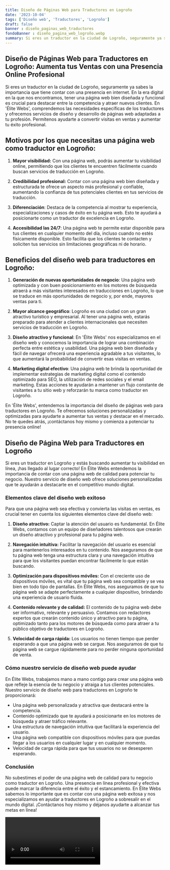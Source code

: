 ```yaml
---
title: Diseño de Páginas Web para Traductores en Logroño
date: '2023-10-04'
tags: ['Diseño web', 'Traductores', 'Logroño']
draft: false
banner : diseño_paginas_web_traductores
fondoBanner : diseño_pagina_web_logroño.webp
summary: Si eres un traductor en la ciudad de Logroño, seguramente ya sabes la importancia que tiene contar con una presencia en internet. En la era digital en la que nos encontramos, tener una página web bien diseñada y funcional es crucial para destacar entre la competencia y atraer nuevos clientes. En 'Élite Webs', comprendemos las necesidades específicas de los traductores y ofrecemos servicios de diseño y desarrollo de páginas web adaptadas a tu profesión. Permítenos ayudarte a convertir visitas en ventas y aumentar tu éxito profesional.
---
```


## Diseño de Páginas Web para Traductores en Logroño: Aumenta tus Ventas con una Presencia Online Profesional

Si eres un traductor en la ciudad de Logroño, seguramente ya sabes la importancia que tiene contar con una presencia en internet. En la era digital en la que nos encontramos, tener una página web bien diseñada y funcional es crucial para destacar entre la competencia y atraer nuevos clientes. En 'Élite Webs', comprendemos las necesidades específicas de los traductores y ofrecemos servicios de diseño y desarrollo de páginas web adaptadas a tu profesión. Permítenos ayudarte a convertir visitas en ventas y aumentar tu éxito profesional.

## Motivos por los que necesitas una página web como traductor en Logroño:

1. **Mayor visibilidad:** Con una página web, podrás aumentar tu visibilidad online, permitiendo que los clientes te encuentren fácilmente cuando buscan servicios de traducción en Logroño.

2. **Credibilidad profesional:** Contar con una página web bien diseñada y estructurada te ofrece un aspecto más profesional y confiable, aumentando la confianza de tus potenciales clientes en tus servicios de traducción.

3. **Diferenciación**: Destaca de la competencia al mostrar tu experiencia, especializaciones y casos de éxito en tu página web. Esto te ayudará a posicionarte como un traductor de excelencia en Logroño.

4. **Accesibilidad las 24/7**: Una página web te permite estar disponible para tus clientes en cualquier momento del día, incluso cuando no estés físicamente disponible. Esto facilita que los clientes te contacten y soliciten tus servicios sin limitaciones geográficas ni de horario.

## Beneficios del diseño web para traductores en Logroño:

1. **Generación de nuevas oportunidades de negocio**: Una página web optimizada y con buen posicionamiento en los motores de búsqueda atraerá a más visitantes interesados en traducciones en Logroño, lo que se traduce en más oportunidades de negocio y, por ende, mayores ventas para ti.

2. **Mayor alcance geográfico**: Logroño es una ciudad con un gran atractivo turístico y empresarial. Al tener una página web, estarás preparado para atender a clientes internacionales que necesiten servicios de traducción en Logroño.

3. **Diseño atractivo y funcional**: En 'Élite Webs' nos especializamos en el diseño web y conocemos la importancia de lograr una combinación perfecta entre estética y usabilidad. Una página web bien diseñada y fácil de navegar ofrecerá una experiencia agradable a tus visitantes, lo que aumentará la probabilidad de convertir esas visitas en ventas.

4. **Marketing digital efectivo**: Una página web te brinda la oportunidad de implementar estrategias de marketing digital como el contenido optimizado para SEO, la utilización de redes sociales y el email marketing. Estas acciones te ayudarán a mantener un flujo constante de visitantes a tu sitio web y reforzarán tu marca como traductor en Logroño.

En 'Élite Webs', entendemos la importancia del diseño de páginas web para traductores en Logroño. Te ofrecemos soluciones personalizadas y optimizadas para ayudarte a aumentar tus ventas y destacar en el mercado. No te quedes atrás, ¡contáctanos hoy mismo y comienza a potenciar tu presencia online!

<GifSeo />

<Cta />

## Diseño de Página Web para Traductores en Logroño

Si eres un traductor en Logroño y estás buscando aumentar tu visibilidad en línea, ¡has llegado al lugar correcto! En Élite Webs entendemos la importancia de contar con una página web de calidad para potenciar tu negocio. Nuestro servicio de diseño web ofrece soluciones personalizadas que te ayudarán a destacarte en el competitivo mundo digital.

### Elementos clave del diseño web exitoso

Para que una página web sea efectiva y convierta las visitas en ventas, es crucial tener en cuenta los siguientes elementos clave del diseño web:

1. **Diseño atractivo:** Captar la atención del usuario es fundamental. En Élite Webs, contamos con un equipo de diseñadores talentosos que crearán un diseño atractivo y profesional para tu página web.

2. **Navegación intuitiva:** Facilitar la navegación del usuario es esencial para mantenerlos interesados en tu contenido. Nos aseguramos de que tu página web tenga una estructura clara y una navegación intuitiva para que los visitantes puedan encontrar fácilmente lo que están buscando.

3. **Optimización para dispositivos móviles:** Con el creciente uso de dispositivos móviles, es vital que tu página web sea compatible y se vea bien en todo tipo de pantallas. En Élite Webs, nos aseguramos de que tu página web se adapte perfectamente a cualquier dispositivo, brindando una experiencia de usuario fluida.

4. **Contenido relevante y de calidad:** El contenido de tu página web debe ser informativo, relevante y persuasivo. Contamos con redactores expertos que crearán contenido único y atractivo para tu página, optimizado tanto para los motores de búsqueda como para atraer a tu público objetivo de traductores en Logroño.

5. **Velocidad de carga rápida:** Los usuarios no tienen tiempo que perder esperando a que una página web se cargue. Nos aseguramos de que tu página web se cargue rápidamente para no perder ninguna oportunidad de venta.

### Cómo nuestro servicio de diseño web puede ayudar

En Élite Webs, trabajamos mano a mano contigo para crear una página web que refleje la esencia de tu negocio y atraiga a tus clientes potenciales. Nuestro servicio de diseño web para traductores en Logroño te proporcionará:

- Una página web personalizada y atractiva que destacará entre la competencia.
- Contenido optimizado que te ayudará a posicionarte en los motores de búsqueda y atraer tráfico relevante.
- Una estructura de navegación intuitiva que facilitará la experiencia del usuario.
- Una página web compatible con dispositivos móviles para que puedas llegar a los usuarios en cualquier lugar y en cualquier momento.
- Velocidad de carga rápida para que tus usuarios no se desesperen esperando.

### Conclusión

No subestimes el poder de una página web de calidad para tu negocio como traductor en Logroño. Una presencia en línea profesional y efectiva puede marcar la diferencia entre el éxito y el estancamiento. En Élite Webs sabemos lo importante que es contar con una página web exitosa y nos especializamos en ayudar a traductores en Logroño a sobresalir en el mundo digital. ¡Contáctanos hoy mismo y déjanos ayudarte a alcanzar tus metas en línea!

<Video />

<CtaBot job='Traductores' city='Logroño'/>

<Gmaps query='Logroño+españa+maps' />